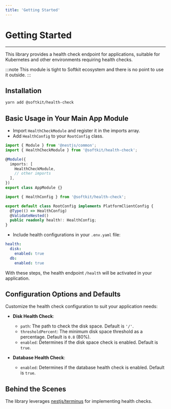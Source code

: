 ```yaml
---
title: 'Getting Started'
---
```


# Getting Started

---

This library provides a health check endpoint for applications, suitable for Kubernetes and other environments requiring health checks.

:::note
This module is tight to Softkit ecosystem and there is no point to use it outside.
:::

## Installation

```bash
yarn add @softkit/health-check
```

## Basic Usage in Your Main App Module

- Import `HealthCheckModule` and register it in the imports array.
- Add `HealthConfig` to your `RootConfig` class.

```typescript
import { Module } from '@nestjs/common';
import { HealthCheckModule } from '@softkit/health-check';

@Module({
  imports: [
    HealthCheckModule,
    // other imports
  ],
})
export class AppModule {}

import { HealthConfig } from '@softkit/health-check';

export default class RootConfig implements PlatformClientConfig {
  @Type(() => HealthConfig)
  @ValidateNested()
  public readonly health!: HealthConfig;
}
```

- Include health configurations in your `.env.yaml` file:

```yaml
health:
  disk:
    enabled: true
  db:
    enabled: true
```

With these steps, the health endpoint `/health` will be activated in your application.

## Configuration Options and Defaults

Customize the health check configuration to suit your application needs:

- **Disk Health Check**:

  - `path`: The path to check the disk space. Default is `'/'`.
  - `thresholdPercent`: The minimum disk space threshold as a percentage. Default is `0.8` (80%).
  - `enabled`: Determines if the disk space check is enabled. Default is `true`.

- **Database Health Check**:
  - `enabled`: Determines if the database health check is enabled. Default is `true`.

## Behind the Scenes

The library leverages [nestjs/terminus](https://docs.nestjs.com/recipes/terminus) for implementing health checks.
